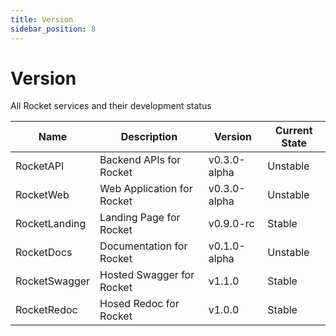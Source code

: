 ```yaml
---
title: Version
sidebar_position: 8
---
```


# Version

All Rocket services and their development status

| Name          | Description                | Version      | Current State |
| ------------- | -------------------------- | ------------ | ------------- |
| RocketAPI     | Backend APIs for Rocket    | v0.3.0-alpha | Unstable      |
| RocketWeb     | Web Application for Rocket | v0.3.0-alpha | Unstable      |
| RocketLanding | Landing Page for Rocket    | v0.9.0-rc    | Stable        |
| RocketDocs    | Documentation for Rocket   | v0.1.0-alpha | Unstable      |
| RocketSwagger | Hosted Swagger for Rocket  | v1.1.0       | Stable        |
| RocketRedoc   | Hosed Redoc for Rocket     | v1.0.0       | Stable        |
